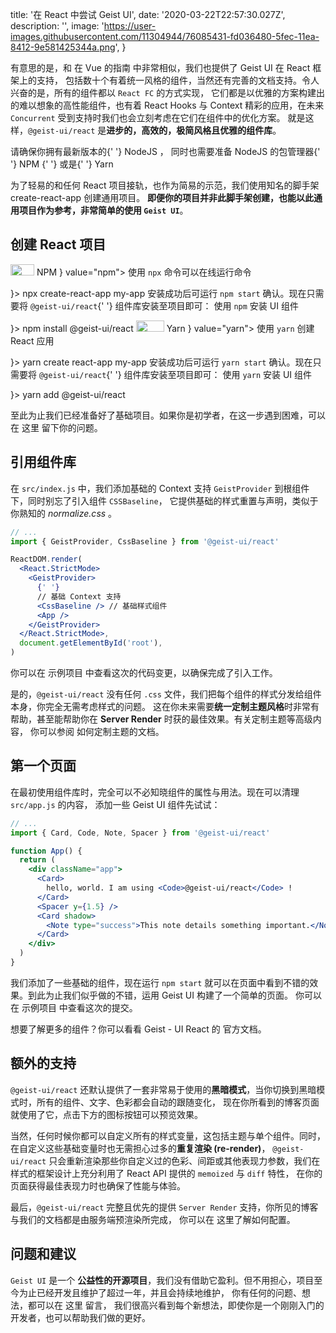 
  title: '在 React 中尝试 Geist UI',
  date: '2020-03-22T22:57:30.027Z',
  description: '',
  image:
    'https://user-images.githubusercontent.com/11304944/76085431-fd036480-5fec-11ea-8412-9e581425344a.png',
}

有意思的是，和 <Link href="/posts/getting-started-with-geist-ui-vue">在 Vue 的指南</Link> 中非常相似，我们也提供了 Geist UI 在 React 框架上的支持，
包括数十个有着统一风格的组件，当然还有完善的文档支持。令人兴奋的是，所有的组件都以 `React FC` 的方式实现，
它们都是以优雅的方案构建出的难以想象的高性能组件，也有着 React Hooks 与 Context 精彩的应用，在未来 `Concurrent` 受到支持时我们也会立刻考虑在它们在组件中的优化方案。
就是这样，`@geist-ui/react` 是**进步的，高效的，极简风格且优雅的组件库**。

<Spacer y={0.5} />

<Note type="warning" label="注意">
  请确保你拥有最新版本的{' '}
  <Link rel="nofollow" href="https://nodejs.org/en/download/">
    NodeJS
  </Link>
  ， 同时也需要准备 NodeJS 的包管理器{' '}
  <Link rel="nofollow" href="https://www.npmjs.com/">
    NPM
  </Link>{' '}
  或是{' '}
  <Link rel="nofollow" href="https://yarnpkg.com/">
    Yarn
  </Link>
</Note>

<Spacer y={0.5} />

为了轻易的和任何 React 项目接轨，也作为简易的示范，我们使用知名的脚手架 <Link rel="nofollow" href="https://github.com/facebook/create-react-app">create-react-app</Link> 创建通用项目。
**即便你的项目并非此脚手架创建，也能以此通用项目作为参考，非常简单的使用 `Geist UI`**。

<Spacer y={2} />

## 创建 React 项目

<Spacer y={0.5} />

<Tabs initialValue="npm">
  <Tabs.Item
    label={
      <>
        <Image scale="80%" width="38" height="18" src="/assets/npm.png" />
        NPM
      </>
    }
    value="npm">
    <Display
      width="500px"
      caption={
        <p>
          使用 <Code>npx</Code> 命令可以在线运行命令
        </p>
      }>
      <Snippet>npx create-react-app my-app</Snippet>
    </Display>
    <Text>
      安装成功后可运行 <Code>npm start</Code> 确认。现在只需要将 <Code>@geist-ui/react</Code>{' '}
      组件库安装至项目即可：
    </Text>
    <Display
      width="500px"
      caption={
        <p>
          使用 <Code>npm</Code> 安装 UI 组件
        </p>
      }>
      <Snippet type="success">npm install @geist-ui/react</Snippet>
    </Display>
  </Tabs.Item>
  <Tabs.Item
    label={
      <>
        <Image width="45" height="18" src="/assets/yarn.png" />
        Yarn
      </>
    }
    value="yarn">
    <Display
      width="500px"
      caption={
        <p>
          使用 <Code>yarn</Code> 创建 React 应用
        </p>
      }>
      <Snippet>yarn create react-app my-app</Snippet>
    </Display>
    <Text>
      安装成功后可运行 <Code>yarn start</Code> 确认。现在只需要将 <Code>@geist-ui/react</Code>{' '}
      组件库安装至项目即可：
    </Text>
    <Display
      width="500px"
      caption={
        <p>
          使用 <Code>yarn</Code> 安装 UI 组件
        </p>
      }>
      <Snippet type="success">yarn add @geist-ui/react</Snippet>
    </Display>
  </Tabs.Item>
</Tabs>

至此为止我们已经准备好了基础项目。如果你是初学者，在这一步遇到困难，可以在 <Link rel="nofollow" href="https://github.com/geist-org/react-getting-started/issues/new">这里</Link> 留下你的问题。

<Spacer y={2} />

## 引用组件库

在 `src/index.js` 中，我们添加基础的 Context 支持 `GeistProvider` 到根组件下，同时别忘了引入组件 `CSSBaseline`，
它提供基础的样式重置与声明，类似于你熟知的 _normalize.css_ 。

```jsx
// ...
import { GeistProvider, CssBaseline } from '@geist-ui/react'

ReactDOM.render(
  <React.StrictMode>
    <GeistProvider>
      {' '}
      // 基础 Context 支持
      <CssBaseline /> // 基础样式组件
      <App />
    </GeistProvider>
  </React.StrictMode>,
  document.getElementById('root'),
)
```

你可以在 <Link rel="nofollow" href="https://github.com/geist-org/react-getting-started/tree/c6ced6cd2ae690aa014f809b39b26173b8895bd5">示例项目</Link> 中查看这次的代码变更，以确保完成了引入工作。

是的，`@geist-ui/react` 没有任何 `.css` 文件，我们把每个组件的样式分发给组件本身，你完全无需考虑样式的问题。
这在你未来需要**统一定制主题风格**时非常有帮助，甚至能帮助你在 **Server Render** 时获的最佳效果。有关定制主题等高级内容，
你可以参阅 <Link color href="https://react.geist-ui.dev/docs/customization/themes">如何定制主题的文档</Link>。

<Spacer y={2} />

## 第一个页面

在最初使用组件库时，完全可以不必知晓组件的属性与用法。现在可以清理 `src/app.js` 的内容，
添加一些 Geist UI 组件先试试：

```jsx
// ...
import { Card, Code, Note, Spacer } from '@geist-ui/react'

function App() {
  return (
    <div className="app">
      <Card>
        hello, world. I am using <Code>@geist-ui/react</Code> !
      </Card>
      <Spacer y={1.5} />
      <Card shadow>
        <Note type="success">This note details something important.</Note>
      </Card>
    </div>
  )
}
```

我们添加了一些基础的组件，现在运行 `npm start` 就可以在页面中看到不错的效果。到此为止我们似乎做的不错，运用 Geist UI 构建了一个简单的页面。
你可以在 <Link rel="nofollow" href="https://github.com/geist-org/react-getting-started/tree/7ca0d66505f03bac709feeb58538df325bc9d8ea">示例项目</Link> 中查看这次的提交。

想要了解更多的组件？你可以看看 <Link color rel="nofollow" href="https://react.geist-ui.dev/">Geist - UI React 的 官方文档</Link>。

<Spacer y={2} />

## 额外的支持

`@geist-ui/react` 还默认提供了一套非常易于使用的**黑暗模式**，当你切换到黑暗模式时，所有的组件、文字、色彩都会自动的跟随变化，
现在你所看到的博客页面就使用了它，点击下方的图标按钮可以预览效果。

当然，任何时候你都可以自定义所有的样式变量，这包括主题与单个组件。同时，在自定义这些基础变量时也无需担心过多的**重复渲染 (re-render)**，
`@geist-ui/react` 只会重新渲染那些你自定义过的色彩、间距或其他表现力参数，我们在样式的框架设计上充分利用了 React API 提供的 `memoized` 与 `diff` 特性，
在你的页面获得最佳表现力时也确保了性能与体验。

最后，`@geist-ui/react` 完整且优先的提供 `Server Render` 支持，你所见的博客与我们的文档都是由服务端预渲染所完成，
你可以在 <Link color rel="nofollow" href="https://react.geist-ui.dev/docs/getting-started/server-render">这里了解如何配置</Link>。

<Spacer y={2} />

## 问题和建议

`Geist UI` 是一个 **公益性的开源项目**，我们没有借助它盈利。但不用担心，项目至今为止已经开发且维护了超过一年，并且会持续地维护，
你有任何的问题、想法，都可以在 <Link rel="nofollow" href="https://github.com/geist-org/react/issues/new/choose">这里</Link> 留言，
我们很高兴看到每个新想法，即使你是一个刚刚入门的开发者，也可以帮助我们做的更好。

